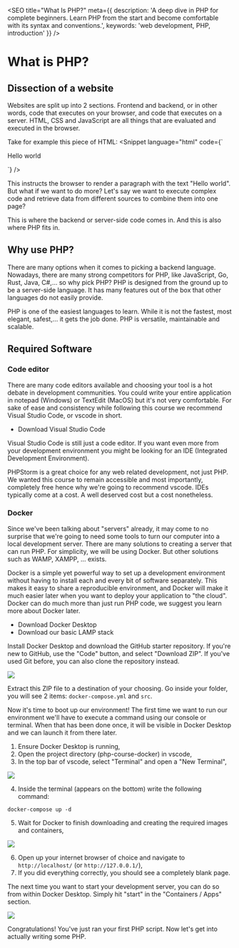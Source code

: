 
<SEO
  title="What Is PHP?"
  meta={{
    description: 'A deep dive in PHP for complete beginners. Learn PHP from the start and become comfortable with its syntax and conventions.',
    keywords: 'web development, PHP, introduction'
  }}
/>

# What is PHP?

## Dissection of a website

Websites are split up into 2 sections. Frontend and backend, or in other words, code that executes on your browser, and code that executes on a server.
HTML, CSS and JavaScript are all things that are evaluated and executed in the browser.

Take for example this piece of HTML:
<Snippet language="html" code={`
<p>Hello world</p>
`} />

This instructs the browser to render a paragraph with the text "Hello world". But what if we want to do more?
Let's say we want to execute complex code and retrieve data from different sources to combine them into one page?

This is where the backend or server-side code comes in. And this is also where PHP fits in.

## Why use PHP?

There are many options when it comes to picking a backend language. Nowadays, there are many strong competitors for PHP, like JavaScript, Go, Rust, Java, C#,... so why pick PHP?
PHP is designed from the ground up to be a server-side language. It has many features out of the box that other languages do not easily provide.

PHP is one of the easiest languages to learn. While it is not the fastest, most elegant, safest,... it gets the job done. PHP is versatile, maintainable and scalable.

## Required Software

### Code editor

There are many code editors available and choosing your tool is a hot debate in development communities. You could write your entire application in notepad (Windows) or TextEdit (MacOS) but it's not very comfortable.
For sake of ease and consistency while following this course we recommend Visual Studio Code, or vscode in short.

* <Link href="https://code.visualstudio.com/">Download Visual Studio Code</Link>

Visual Studio Code is still just a code editor. If you want even more from your development environment you might be looking for an IDE (Integrated Development Environment).
<Link href="https://www.jetbrains.com/phpstorm/">PHPStorm</Link> is a great choice for any web related development, not just PHP.
We wanted this course to remain accessible and most importantly, completely free hence why we're going to recommend vscode. IDEs typically come at a cost. A well deserved cost but a cost nonetheless.

### Docker

Since we've been talking about "servers" already, it may come to no surprise that we're going to need some tools to turn our computer into a local development server.
There are many solutions to creating a server that can run PHP. For simplicity, we will be using Docker. But other solutions such as WAMP, XAMPP, ... exists.

Docker is a simple yet powerful way to set up a development environment without having to install each and every bit of software separately.
This makes it easy to share a reproducible environment, and Docker will make it much easier later when you want to deploy your application to "the cloud".
Docker can do much more than just run PHP code, we suggest you learn more about Docker later.

* <Link href="https://www.docker.com/products/docker-desktop/">Download Docker Desktop</Link>
* <Link href="https://github.com/jannes-io/php-course-docker">Download our basic LAMP stack</Link>

Install Docker Desktop and download the GitHub starter repository. If you're new to GitHub, use the "Code" button, and select "Download ZIP". If you've used Git before, you can also clone the repository instead.

<img src="/img/php-beginners/01-github.png" />

Extract this ZIP file to a destination of your choosing. Go inside your folder, you will see 2 items: `docker-compose.yml` and `src`.

Now it's time to boot up our environment! The first time we want to run our environment we'll have to execute a command using our console or terminal.
When that has been done once, it will be visible in Docker Desktop and we can launch it from there later.

1. Ensure Docker Desktop is running,
2. Open the project directory (php-course-docker) in vscode,
3. In the top bar of vscode, select "Terminal" and open a "New Terminal",

<img src="/img/php-beginners/01-open-terminal.png" />

4. Inside the terminal (appears on the bottom) write the following command:
```
docker-compose up -d
```
5. Wait for Docker to finish downloading and creating the required images and containers,

<img src="/img/php-beginners/01-docker-compose.png" />

6. Open up your internet browser of choice and navigate to `http://localhost/` (or `http://127.0.0.1/`),
7. If you did everything correctly, you should see a completely blank page.

The next time you want to start your development server, you can do so from within Docker Desktop. Simply hit "start" in the "Containers / Apps" section.

<img src="/img/php-beginners/01-docker-desktop.png" />

Congratulations! You've just ran your first PHP script. Now let's get into actually writing some PHP.

<ChapterNavigator prev="/courses/php-beginners" next="/courses/php-beginners/02-first-php-script" />
